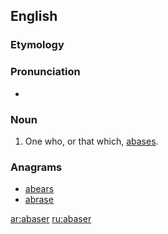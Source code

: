 ==English==

===Etymology===
{{suffix|abase|er}}

===Pronunciation===
* {{a|GA}} {{IPA|/əˈbeɪs.ɚ/}}

===Noun===
{{en-noun}}

# One who, or that which, [[abase]]s.

===Anagrams===
* [[abears#English|abears]]
* [[abrase#English|abrase]]

[[ar:abaser]]
[[ru:abaser]]